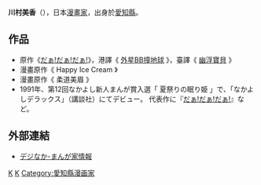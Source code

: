 {{blpunsourced|time=2018-08-23T10:07:25+00:00}}
{{roughtranslation|time=2018-08-23T10:07:25+00:00}}
{{Japanese|japanese=川村 美香|kana=かわむら みか|romaji=}}
'''川村美香'''（{{bd|1973年|8月5日}}），日本[[漫畫家|漫畫家]]，出身於[[愛知縣|愛知縣]]。

== 作品 ==
* 原作《[[だぁ!だぁ!だぁ!|だぁ!だぁ!だぁ!]]》，港譯《 [[外星BB撞地球|外星BB撞地球]] 》，臺譯《 [[幽浮寶貝|幽浮寶貝]] 》
* 漫畫原作《 Happy Ice Cream 》 
* 漫畫原作《 柔道美眉 》
* 1991年、第12回なかよし新人まんが賞入選「 夏祭りの眠り姫 」で、「なかよしデラックス」（講談社）にてデビュー。 代表作に『[[だぁ!だぁ!だぁ!|だぁ!だぁ!だぁ!]]』など。

== 外部連結 ==
* {{ja}} [https://web.archive.org/web/20100803020114/http://games.nakayosi-net.com/mfile/mangaka/kawamura.html デジなか-まんが家情報]

{{Authority control}}
[[Category:日本漫画家|K]]
[[Category:少女漫畫家|K]]
[[Category:愛知縣漫画家|Category:愛知縣漫画家]]